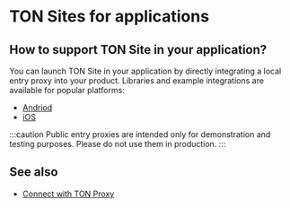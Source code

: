 
# TON Sites for applications

## How to support TON Site in your application?

You can launch TON Site in your application by directly integrating a local entry proxy into your product.
Libraries and example integrations are available for popular platforms:

* [Andriod](https://github.com/andreypfau/tonutils-proxy-android-example)
* [iOS](https://github.com/ton-blockchain/ton-proxy-swift)

:::caution
Public entry proxies are intended only for demonstration and testing purposes. Please do not use them in production.
:::

## See also

* [Connect with TON Proxy](/v3/guidelines/web3/ton-proxy-sites/connect-with-ton-proxy)
<Feedback />


